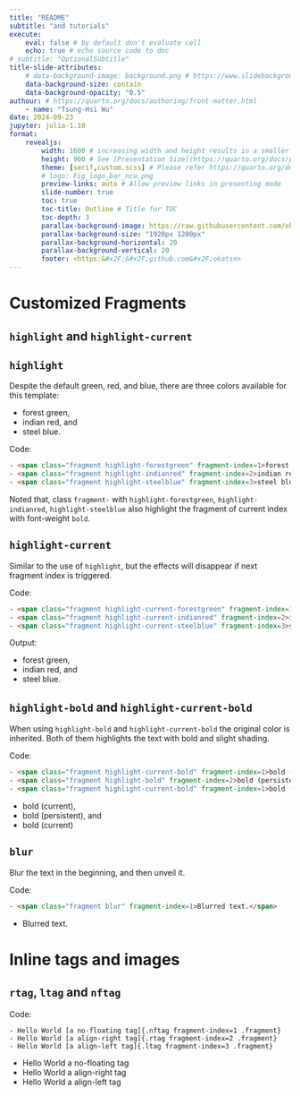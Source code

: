 ```yaml
---
title: "README"
subtitle: "and tutorials"
execute: 
    eval: false # by default don't evaluate cell
    echo: true # echo source code to doc
# subtitle: "OptionalSubtitle"
title-slide-attributes: 
    # data-background-image: background.png # https://www.slidebackground.com/collection/natural-ppt
    data-background-size: contain
    data-background-opacity: "0.5"
authour: # https://quarto.org/docs/authoring/front-matter.html
    - name: "Tsung-Hsi Wu"
date: 2024-09-23
jupyter: julia-1.10
format: 
    revealjs:
        width: 1600 # increasing width and height results in a smaller relative size of font in display
        height: 900 # See [Presentation Size](https://quarto.org/docs/presentations/revealjs/advanced.html#presentation-size)
        theme: [serif,custom.scss] # Please refer https://quarto.org/docs/presentations/revealjs/#themes
        # logo: Fig_logo_bar_ncu.png
        preview-links: auto # Allow preview links in presenting mode
        slide-number: true
        toc: true
        toc-title: Outline # Title for TOC
        toc-depth: 3
        parallax-background-image: https://raw.githubusercontent.com/okatsn/QuartoTemplates/main/tree-slide/background.png
        parallax-background-size: "1920px 1200px"
        parallax-background-horizontal: 20
        parallax-background-vertical: 20
        footer: <https:&#x2F;&#x2F;github.com&#x2F;okatsn>
---
```


# Customized Fragments

## `highlight` and `highlight-current`

## `highlight`

Despite the default 
<span class="fragment highlight-green" fragment-index=1>green</span>, 
<span class="fragment highlight-red" fragment-index=2>red</span>, and 
<span class="fragment highlight-blue" fragment-index=3>blue</span>, 
there are three colors available for this template: 

- <span class="fragment highlight-forestgreen" fragment-index=1>forest green</span>, 
- <span class="fragment highlight-indianred" fragment-index=2>indian red</span>, and 
- <span class="fragment highlight-steelblue" fragment-index=3>steel blue</span>.

Code:

```html
- <span class="fragment highlight-forestgreen" fragment-index=1>forest green</span>, 
- <span class="fragment highlight-indianred" fragment-index=2>indian red</span>, and 
- <span class="fragment highlight-steelblue" fragment-index=3>steel blue</span>.

```


Noted that, class `fragment-` with `highlight-forestgreen`, `highlight-indianred`, `highlight-steelblue` also highlight the fragment of current index with font-weight `bold`.

## `highlight-current`

Similar to the use of `highlight`, but the effects will disappear if next fragment index is triggered. 

Code: 

```html
- <span class="fragment highlight-current-forestgreen" fragment-index=1>forest green</span>, 
- <span class="fragment highlight-current-indianred" fragment-index=2>indian red</span>, and 
- <span class="fragment highlight-current-steelblue" fragment-index=3>steel blue</span>.
```

Output:

- <span class="fragment highlight-current-forestgreen" fragment-index=1>forest green</span>, 
- <span class="fragment highlight-current-indianred" fragment-index=2>indian red</span>, and 
- <span class="fragment highlight-current-steelblue" fragment-index=3>steel blue</span>.


## `highlight-bold` and `highlight-current-bold`

When using `highlight-bold` and `highlight-current-bold` the original color is inherited. Both of them highlights the text with bold and slight shading.

Code: 

```html
- <span class="fragment highlight-current-bold" fragment-index=1>bold (current)</span>, 
- <span class="fragment highlight-bold" fragment-index=2>bold (persistent)indian red</span>, and 
- <span class="fragment highlight-current-bold" fragment-index=1>bold (current)</span>
```

- <span class="fragment highlight-current-bold" fragment-index=1>bold (current)</span>, 
- <span class="fragment highlight-bold" fragment-index=2>bold (persistent)</span>, and 
- <span class="fragment highlight-current-bold" fragment-index=3>bold (current)</span>

## `blur`

Blur the text in the beginning, and then unveil it.

Code: 

```html
- <span class="fragment blur" fragment-index=1>Blurred text.</span>
```

- <span class="fragment blur" fragment-index=1>Blurred text.</span>

# Inline tags and images

## `rtag`, `ltag` and `nftag`

Code: 

```
- Hello World [a no-floating tag]{.nftag fragment-index=1 .fragment}
- Hello World [a align-right tag]{.rtag fragment-index=2 .fragment}
- Hello World [a align-left tag]{.ltag fragment-index=3 .fragment}
```

- Hello World [a no-floating tag]{.nftag fragment-index=1 .fragment}
- Hello World [a align-right tag]{.rtag fragment-index=2 .fragment}
- Hello World [a align-left tag]{.ltag fragment-index=3 .fragment}